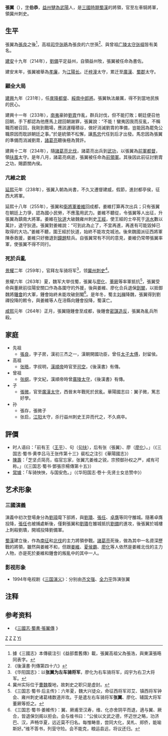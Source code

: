 {{Otheruses|張翼|subject=三國時期歷史人物|other=同名或其他內容}}
{{東亞男性歷史人物
|名稱 = 張翼
|身份 = 
|國家 = [[中國|中國]]
|時代 = [[蜀漢|蜀漢]]
|主君 = [[劉備|劉備]]→[[劉禪|劉禪]]
|屆數 =
|最高職務 =左車騎將軍、領冀州刺史
|前任 = 
|繼任 = 
|圖片名稱 = Zhang Yi 2016 Han Zhao Lie Miao.jpg
|圖片大小 = 
|圖片說明 = 
|姓 =張
|名 =翼
|姓名 =
|字 =伯恭
|號=  
|名乘 = <!--琉球士族用-->
|官職 =
|封爵 =
|封號 =
|位階 =
|御稱號 = <!--日本皇族之稱號-->
|宮號1 = <!--日本皇族之宮號-->
|宮號2 = <!--朝鮮王族之宮號-->
|封地 =
|神號 =
|尊號 =
|族裔 = 
|旗籍 = <!--清朝旗人專用-->
|氏族 =
|籍貫 = 益州犍為武陽人
|本貫 = <!--朝鮮人用-->
|祖籍 =
|本籍 =
|出身地 =
|府邸 =
|世系 = 
|初名 =
|乳名 = <!--日本、朝鮮、琉球以外人物用-->
|幼名 = <!--日本人用-->
|兒名 = <!--朝鮮人用-->
|童名 = <!--琉球人用-->
|小字 =
|別名 =
|法號 =
|院號 =
|其他名號 =
|出生日期 =？
|出生地點 =
|婚年 = 
|逝世日期 =264年
|逝世地點 = 成都
|廟號 =
|諡號 =
|墓葬 =
|祠廟 =成都武侯祠
|父親 =
|嫡母 =
|母親 =
|繼父=
|繼母=
|養父=
|養母=
|猶父= <!--日本人用-->
|烏帽子親= <!--日本人、琉球人用-->
|元配 =
|正室 =
|妻 =
|繼室 =
|平妻 =
|側室 =
|元配之父 =
|元配之嫡母 =
|元配之母 =
|正室之父 =
|正室之嫡母 =
|正室之母 =
|妻之父 =
|妻之嫡母 =
|妻之母 =
|繼室之父 =
|繼室之嫡母 =
|繼室之母 =
|平妻之父 =
|平妻之嫡母 =
|平妻之母 =
|兄弟 = 
|姊妹 =
|嫡兄弟 =
|嫡姊妹 =
|庶兄弟 =
|庶姊妹 =
|同胞兄弟 =
|同胞姊妹 =
|異母兄弟 =
|異母姊妹 =
|異父兄弟 =
|異父姊妹 =
|繼兄弟 =
|繼姊妹 =
|子 =張微 
|孫 =
|女 =
|嫡子 =
|嫡女 =
|庶子 =
|庶女 =
|養子 =
|養女 =
|猶子 = <!--日本人用-->
|婿養子 = <!--日本人用-->
|烏帽子子 = <!--日本人用-->
|繼子 =
|繼女 =
|其他親屬 =
|出身 = <!---此处指科举出身--->
|功名 =
|經歷 = 
|著作 =
|注釋 =
}}
'''張翼'''（{{bd|？||264年||catIdx=Zhang Yi}}），[[表字|字]]'''伯恭'''，[[益州|益州]][[犍為郡|犍為]][[江口鎮_(彭山縣)|武陽]]人，是[[三國時期|三國時期]][[蜀漢|蜀漢]]的將領，官至左車騎將軍，領冀州刺史。

==生平==

張翼為[[張良|張良]]之後<ref>據《三國志》本傳裴注引《益部耆舊傳》載，張翼高祖父為張浩，與東漢張晧同表字。</ref>，高祖[[司空|司空]][[张晧|张晧]]為張良的六世孫<ref>《後漢書·列傳第四十六》</ref>、與曾祖[[广陵郡|广陵]][[太守|太守]][[张纲|张纲]]皆有美名。

[[建安_(东汉)|建安]]十九年（214年），[[劉備|劉備]]平定益州，自領益州牧，張翼被任命為書佐。

建安末年，張翼被舉為[[孝廉|孝廉]]，为[[江陽區|江陽]][[縣官|长]]。迁[[梓潼郡_(东汉)|梓潼]]太守，累迁至[[廣漢郡|廣漢]]、[[蜀郡|蜀郡]]太守。

===顧全大局===
[[建兴_(蜀汉)|建興]]九年（231年），任[[庲降都督|庲降都督]]、[[中郎將|綏南中郎將]]。張翼執法嚴厲，得不到當地民族的民心。

建興十一年（233年），[[南夷|南夷]]豪帥[[劉胄|劉胄]]作亂，群兵討伐，但不能打敗；朝廷便召他回朝，手下都認為他應馬上趕回朝謝罪，張翼說：“不能！蠻夷因我而反亂，不稱職而被召回，我剛到戰場，應該運糧積谷，做好消滅劉胄的準備，豈能因為罷免公職原因而耽誤朝廷之事。”於是統領不松懈，讓[[马忠_(蜀汉)|馬忠]]代任到后才出發。馬忠因為張翼的準備而消滅劉胄，[[諸葛亮|諸葛亮]]聽後極為贊許。

建興十二年（234年），隨[[諸葛亮北伐|諸葛亮北伐]]，諸葛亮出兵到[[武功縣|武功]]，以張翼為[[前軍都督|前軍都督]]，領[[扶風|扶風]]太守。是年八月，諸葛亮病逝，張翼被任命為[[前領軍|前領軍]]。其後因此前征討劉胄之功，賜爵關內侯。

===亢維之銳===
[[延熙_(蜀汉)|延熙]]元年（238年），張翼入朝為尚書，不久又遷督建威，假節，進封都亭侯，征西大將軍。

延熙十八年（255年），張翼和[[衛將軍|衛將軍]][[姜維|姜維]]回成都，姜維打算再次出兵；只有張翼在朝廷上力爭，認為國小民勞，不應濫用武力。姜維不聽從，令張翼等人出征，升張翼為鎮南大將軍。姜維在[[狄道|狄道]]大破魏雍州刺史[[王經|王經]]，使王經的士卒死于[[洮水|洮水]]數以萬計，退守狄道。張翼對姜維說：“可到此為止了，不宜再進，再進有可能毀掉已取得的大功。”姜維不聽，圍王經於狄道，始終不能攻克城池。後來魏國派征西將軍陳泰救援，姜維只好撤退到[[鐘題|鐘題]]駐兵。自張翼常有不同的意見，姜維仍常帶張翼率軍，使張翼不得不同行。

===死於兵亂===
[[景耀|景耀]]二年（259年），官拜左车骑将军<ref>《华阳国志》：以'''张翼为左车骑将军'''，廖化为右车骑将军，阎宇为右卫大将军。</ref>，领[[冀州|冀州]][[刺史|刺史]]<ref>冀州实际位于[[曹魏|曹魏]]腹地，故刺史之职只是虚封。</ref>。

景耀六年（263年）夏，魏军大举伐蜀，張翼与[[廖化|廖化]]、[[董厥|董厥]]等率軍抵抗<ref>《三国志·蜀书·后主传》：六年夏，魏大兴徒众，命征西将军邓艾、镇西将军钟会、雍州刺史诸葛绪数道并攻。于是遣左右车骑将军'''张翼'''、廖化、辅国大将军董厥等拒之。</ref>，張翼受命與董厥前往陽安關口作為各圍守的外援，後與姜維、廖化合兵退保[[劍閣|劍閣]]，以抵御魏將[[鍾會|鍾會]]的大軍，鍾會始終未能攻破劍閣<ref>《三国志·蜀书·姜維传》：翼、厥甫至汉寿，维、化亦舍阴平而退，適与翼、厥合，皆退保剑阁以拒会。会与维书曰：“公侯以文武之德，怀迈世之略，功济巴、汉，声畅华夏，远近莫不归名。每惟畴昔，尝同大化，吴札、郑侨，能喻斯好。”维不答书，列营守险。会不能克，粮运县远，将议还归。</ref>。是年冬，蜀主[[刘禅|刘禅]]降魏，張翼得到劉禪投降的敕令，與姜維等人在涪縣向鍾會投降，蜀漢亡。

[[咸熙|咸熙]]元年（264年）正月，張翼隨鍾會至成都，後鍾會[[鍾會之亂|密謀造反]]，張翼為亂兵所殺。

== 家庭 ==
*先祖
**[[張良|張良]]，字子房，漢初三杰之一，漢朝開國功臣，曾任[[太子太傅|太子太傅]]，封留侯。
*高祖
**[[张晧|张晧]]，字叔明，[[漢順帝|漢順帝]]時官至[[司空|司空]]，《後漢書》有傳。
*曾祖
**[[张纲|张纲]]，字文紀，漢順帝時曾[[廣陵|廣陵]][[太守|太守]]，《後漢書》有傳。
*子
**[[張微_(西晋)|張微]]，官至[[廣漢|廣漢]][[太守|太守]]，西晉末年戰死於民亂。華陽國志曰：翼子微，篤志好學。
*孙
**張存，張微子
**张启，[[江阳|江阳]]太守，杀行益州刺史王异而代之，不久病卒。

==評價==
*时人语曰：「前有王（[[王平|王平]]）、句（[[句扶|句扶]]），后有张（張翼）、廖（[[廖化|廖化]]）。」（《三国志·蜀书·黄李吕马王张传第十三》裴松之注引《華陽國志》）
*[[陳壽|陳壽]]：「芝坚贞简亮，临官忘家，张翼亢姜维之锐，宗预御孙权之严，咸有可称。」（《三国志·蜀书·鄧張宗楊傳第十五》）
*[[常璩|常璩]]：「车骑怏怏，与国安危。」（《华阳国志·卷十·先贤士女总赞中》）

==艺术形象==
===三國演義===
演義中初次登場身分為[[劉璋|劉璋]]麾下部將，與[[劉璝|劉璝]]、[[張任|張任]]、[[卓膺|卓膺]]等同守雒城。隨著卓膺投降，[[張任|張任]]也被捕處斬後，僅剩張翼和[[劉璝|劉璝]]在雒城抵抗[[劉備|劉備]]的進攻，後張翼於城樓上刺殺劉璝，開城投降劉備軍。

[[蜀漢|蜀漢]]建立後，作為[[南征|南征]]和[[北伐|北伐]]的主力將領參戰。[[諸葛亮|諸葛亮]]死後，做為其中一名資深歷戰的將領，雖然與姜維不和，但跟[[姜維|姜維]]、[[夏侯霸|夏侯霸]]、[[廖化|廖化]]等人依然是姜維北伐的主力人物，亦是死於姜維和鍾會的叛亂中的其中一人。

===影视形象===
*1994年电视剧《[[三國演義_(電視劇)|三国演义]]》：分别由[[齐文强|齐文强]]、[[全力平|全力平]]饰演张翼

==注释==
<references/>

==参考资料==
*《[http://www.guoxue.com/shibu/24shi/sangzz/sgzz_045.htm 三國志·蜀書·張翼傳] {{Wayback|url=http://www.guoxue.com/shibu/24shi/sangzz/sgzz_045.htm |date=20061027055200 }}》

{{start box}}
{{s-before|[[李恢_(三國)|李恢]]}}
{{s-title|[[蜀汉|蜀汉]][[庲降都督|庲降都督]]|231年—233年}}
{{s-after|[[馬忠_(蜀漢)|馬忠]]}}
{{s-before|車騎將軍[[夏侯霸|夏侯霸]]}}
{{s-title|[[蜀汉|蜀汉]]左[[車騎將軍|車騎將軍]]|259年—263年}}
{{s-after|末任}}
{{end box}}
{{三国志}}
[[Category:庲降都督|Z]]
[[Category:三國戰爭身亡者|Z]]
[[Category:彭山人|Z]]
[[Category:张姓|Yi]]